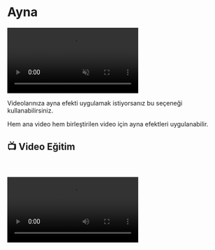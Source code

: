 # Ayna

<video autoPlay muted loop controls>
  <source src="https://forum.ve3.plus/assets/files/2024-04-28/docs-turkce/ayna.mp4" type="video/mp4" />
  Your browser does not support the video tag.
</video>



Videolarınıza ayna efekti uygulamak istiyorsanız bu seçeneği kullanabilirsiniz.

Hem ana video hem birleştirilen video için ayna efektleri uygulanabilir.


## 📺 Video Eğitim
    


<video controls>
  <source src="https://forum.ve3.plus/assets/files/2024-04-28/docs-turkce-egitimler/ayarlar-ayna.mp4" type="video/mp4" />
  Your browser does not support the video tag.
</video>